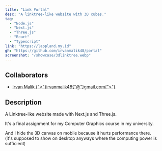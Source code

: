 ```yaml
---
title: "Link Portal"
desc: "A linktree-like website with 3D cubes."
tag:
  - "Node.js"
  - "Next.js"
  - "Three.js"
  - "React"
  - "Typescript"
link: "https://lappland.my.id"
gh: "https://github.com/irvanmalik48/portal"
screenshot: "/showcase/3dlinktree.webp"
---
```


## Collaborators

- [Irvan Malik {"<"}irvanmalik48{"@"}gmail.com{">"}](https://github.com/irvanmalik48)

## Description

A Linktree-like website made with Next.js and Three.js.

It's a final assignment for my Computer Graphics course in my university.

And I hide the 3D canvas on mobile because it hurts performance there. (it's supposed to show on desktop anyways where the computing power is sufficient)
